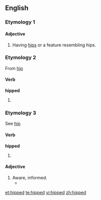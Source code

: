 ==English==

===Etymology 1===
{{suffix|hip|ed|gloss1=anatomy sense}}
====Adjective====
{{en-adj}}

# Having [[hip]]s or a feature resembling hips.

===Etymology 2===
From [[hip#Verb|hip]] {{a|verb}}
====Verb====
'''hipped'''

# {{past of|[[hip#Verb|hip]]}}

===Etymology 3===
See [[hip#Etymology 3|hip]] {{a|Etymology 3}}

====Verb====
'''hipped'''

# {{past of|[[hip#Etymology 3|hip]]}}

====Adjective====
{{en-adj}}

# Aware, informed.
#* {{quote-book|title=For the sake of argument: essays and minority reports|page=200|author={{w|Christopher Hitchens}}|year=1993|passage=If I admitted, though, to being a little '''hipped''' on the subject of Trotsky, I could sometimes gain an indulgent if flickering attention}}

[[et:hipped]]
[[te:hipped]]
[[vi:hipped]]
[[zh:hipped]]